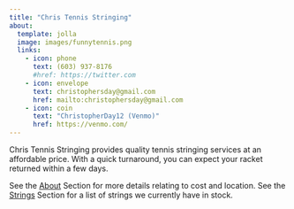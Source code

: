 ```yaml
---
title: "Chris Tennis Stringing"
about:
  template: jolla
  image: images/funnytennis.png
  links:
    - icon: phone
      text: (603) 937-8176
      #href: https://twitter.com
    - icon: envelope
      text: christophersday@gmail.com
      href: mailto:christophersday@gmail.com
    - icon: coin 
      text: "ChristopherDay12 (Venmo)"
      href: https://venmo.com/
---
```


Chris Tennis Stringing provides quality tennis stringing services at an affordable price. With a quick turnaround, you can expect your racket returned within a few days.

See the [About](about.qmd) Section for more details relating to cost and location. See the [Strings](strings.qmd) Section for a list of strings we currently have in stock.





